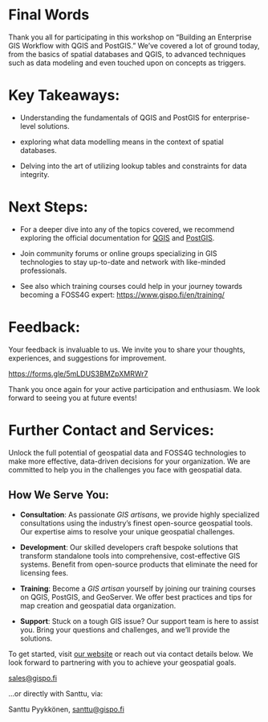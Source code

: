 # Final Words

Thank you all for participating in this workshop on "Building an Enterprise GIS Workflow with QGIS and PostGIS." We've covered a lot of ground today, from the basics of spatial databases and QGIS, to advanced techniques such as data modeling and even touched upon on concepts as triggers.

# Key Takeaways:

-   Understanding the fundamentals of QGIS and PostGIS for enterprise-level solutions.

-   exploring what data modelling means in the context of spatial databases.

-   Delving into the art of utilizing lookup tables and constraints for data integrity.

# Next Steps:

-   For a deeper dive into any of the topics covered, we recommend exploring the official documentation for [QGIS](https://qgis.org/en/docs/index.html) and [PostGIS](https://postgis.net/docs/).

-   Join community forums or online groups specializing in GIS technologies to stay up-to-date and network with like-minded professionals.

-   See also which training courses could help in your journey towards becoming a FOSS4G expert: <https://www.gispo.fi/en/training/>

# Feedback:

Your feedback is invaluable to us. We invite you to share your thoughts, experiences, and suggestions for improvement.

<https://forms.gle/5mLDUS3BMZpXMRWr7>

Thank you once again for your active participation and enthusiasm. We look forward to seeing you at future events!

# Further Contact and Services:

Unlock the full potential of geospatial data and FOSS4G technologies to make more effective, data-driven decisions for your organization. We are committed to help you in the challenges you face with geospatial data.

## How We Serve You:

-   **Consultation**: As passionate *GIS artisans*, we provide highly specialized consultations using the industry's finest open-source geospatial tools. Our expertise aims to resolve your unique geospatial challenges.

-   **Development**: Our skilled developers craft bespoke solutions that transform standalone tools into comprehensive, cost-effective GIS systems. Benefit from open-source products that eliminate the need for licensing fees.

-   **Training**: Become a *GIS artisan* yourself by joining our training courses on QGIS, PostGIS, and GeoServer. We offer best practices and tips for map creation and geospatial data organization.

-   **Support**: Stuck on a tough GIS issue? Our support team is here to assist you. Bring your questions and challenges, and we'll provide the solutions.

To get started, visit [our website](https://www.gispo.fi/en/) or reach out via contact details below. We look forward to partnering with you to achieve your geospatial goals.

[sales\@gispo.fi](mailto:sales@gispo.fi){.email}

...or directly with Santtu, via:

Santtu Pyykkönen, [santtu\@gispo.fi](mailto:santtu@gispo.fi){.email}

